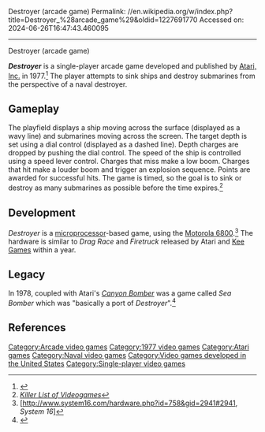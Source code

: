 Destroyer (arcade game)
Permalink: //en.wikipedia.org/w/index.php?title=Destroyer_%28arcade_game%29&oldid=1227691770
Accessed on: 2024-06-26T16:47:43.460095



------
Destroyer (arcade game)
{{short description|1977 video game}}
{{italic title}}
{{Infobox video game
|title = Destroyer
|image = DestroyerUpright retusche.jpg 
|alt = A Destroyer arcade machine
|caption = 
|developer = [[Atari, Inc.]]
|publisher = [[Atari, Inc.]]
|release = 1977
|genre = [[Action game|Action]]
|modes = [[Single-player video game|Single-player]]
|arcade system = Atari 6800
|platforms = Arcade
}}

'''''Destroyer''''' is a  single-player arcade game developed and published by [[Atari, Inc.]] in 1977.<ref name="Atari Games">{{Cite web |url=http://www.atarigames.com/atarinumbers90s.pdf |title=''AtariGames'' |access-date=2014-04-29 |archive-date=2013-05-10 |archive-url=https://web.archive.org/web/20130510143012/http://www.atarigames.com/atarinumbers90s.pdf |url-status=dead }}</ref> The player attempts to sink ships and destroy submarines from the perspective of a naval destroyer.

== Gameplay ==
The playfield displays a ship moving across the surface (displayed as a wavy line) and submarines moving across the screen. The target depth is set using a dial control (displayed as a dashed line). Depth charges are dropped by pushing the dial control. The speed of the ship is controlled using a speed lever control. Charges that miss make a low boom.  Charges that hit make a louder boom and trigger an explosion sequence.  Points are awarded for successful hits.  The game is timed, so the goal is to sink or destroy as many submarines as possible before the time expires.<ref name="KLOV">[http://www.arcade-museum.com/manuals-videogames/D/Destroyer.pdf  ''Killer List of Videogames'']</ref>
== Development ==
''Destroyer'' is a [[microprocessor]]-based game, using the [[Motorola 6800]].<ref>[http://www.system16.com/hardware.php?id=758&gid=2941#2941, ''System 16'']</ref>  The hardware is similar to ''Drag Race'' and ''Firetruck'' released by Atari and [[Kee Games]] within a year.

==Legacy==
In 1978, coupled with Atari's ''[[Canyon Bomber]]'' was a game called ''Sea Bomber'' which was "basically a port of ''Destroyer''".<ref name="Weiss2012">{{cite book|author=Brett Weiss|title=Classic Home Video Games, 1972-1984: A Complete Reference Guide|url=https://books.google.com/books?id=BzxTtml8Jq4C&pg=PA42|date=7 March 2012|publisher=McFarland|isbn=978-0-7864-8755-4|pages=42–}}</ref>

==References==
{{reflist}}

{{1970s Atari arcade games}}

[[Category:Arcade video games]]
[[Category:1977 video games]]
[[Category:Atari games]]
[[Category:Naval video games]]
[[Category:Video games developed in the United States]]
[[Category:Single-player video games]]